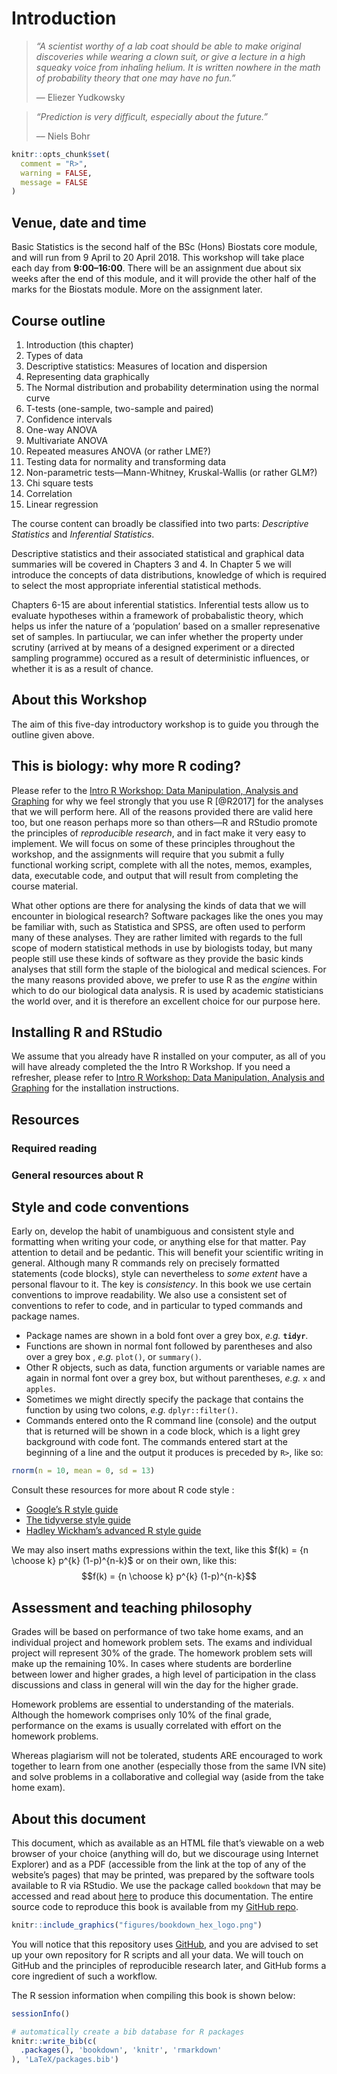# Introduction


> *"A scientist worthy of a lab coat should be able to make original discoveries while wearing a clown suit, or give a lecture in a high squeaky voice from inhaling helium. It is written nowhere in the math of probability theory that one may have no fun."*
>
> --- Eliezer Yudkowsky

> *"Prediction is very difficult, especially about the future."*
>
> --– Niels Bohr

<!-- ## Preliminaries -->

```r
knitr::opts_chunk$set(
  comment = "R>", 
  warning = FALSE, 
  message = FALSE
)
```

## Venue, date and time

Basic Statistics is the second half of the BSc (Hons) Biostats core module, and will run from 9 April to 20 April 2018. This workshop will take place each day from **9:00--16:00**. There will be an assignment due about six weeks after the end of this module, and it will provide the other half of the marks for the Biostats module. More on the assignment later.

## Course outline

1. Introduction (this chapter)
2. Types of data
3. Descriptive statistics: Measures of location and dispersion
4. Representing data graphically
5. The Normal distribution and probability determination using the normal curve
6. T-tests (one-sample, two-sample and paired)
7. Confidence intervals
8. One-way ANOVA
9. Multivariate ANOVA
10. Repeated measures ANOVA (or rather LME?)
11. Testing data for normality and transforming data
12. Non-parametric tests---Mann-Whitney, Kruskal-Wallis (or rather GLM?)
13. Chi square tests
14. Correlation
15. Linear regression

The course content can broadly be classified into two parts: *Descriptive Statistics* and *Inferential Statistics*.

Descriptive statistics and their associated statistical and graphical data summaries will be covered in Chapters 3 and 4. In Chapter 5 we will introduce the concepts of data distributions, knowledge of which is required to select the most appropriate inferential statistical methods. 

Chapters 6-15 are about inferential statistics. Inferential tests allow us to evaluate hypotheses within a framework of probabalistic theory, which helps us infer the nature of a 'population' based on a smaller represenative set of samples. In partiucular, we can infer whether the property under scrutiny (arrived at by means of a designed experiment or a directed sampling programme) occured as a result of deterministic influences, or whether it is as a result of chance. 

## About this Workshop

The aim of this five-day introductory workshop is to guide you through the outline given above.

## This is biology: why more R coding?

Please refer to the [Intro R Workshop: Data Manipulation, Analysis and Graphing](https://robwschlegel.github.io/Intro_R_Workshop/) for why we feel strongly that you use R [@R2017] for the analyses that we will perform here. All of the reasons provided there are valid here too, but one reason perhaps more so than others---R and RStudio promote the principles of *reproducible research*, and in fact make it very easy to implement. We will focus on some of these principles throughout the workshop, and the assignments will require that you submit a fully functional working script, complete with all the notes, memos, examples, data, executable code, and output that will result from completing the course material. 

What other options are there for analysing the kinds of data that we will encounter in biological research? Software packages like the ones you may be familiar with, such as Statistica and SPSS, are often used to perform many of these analyses. They are rather limited with regards to the full scope of modern statistical methods in use by biologists today, but many people still use these kinds of software as they provide the basic kinds analyses that still form the staple of the biological and medical sciences. For the many reasons provided above, we prefer to use R as the *engine* within which to do our biological data analysis. R is used by academic statisticians the world over, and it is therefore an excellent choice for our purpose here.

## Installing R and RStudio

We assume that you already have R installed on your computer, as all of you will have already completed the the Intro R Workshop. If you need a refresher, please refer to [Intro R Workshop: Data Manipulation, Analysis and Graphing](https://robwschlegel.github.io/Intro_R_Workshop/) for the installation instructions.

## Resources

### Required reading

### General resources about R

## Style and code conventions

Early on, develop the habit of unambiguous and consistent style and formatting when writing your code, or anything else for that matter. Pay attention to detail and be pedantic. This will benefit your scientific writing in general. Although many R commands rely on precisely formatted statements (code blocks), style can nevertheless to *some extent* have a personal flavour to it. The key is *consistency*. In this book we use certain conventions to improve readability. We also use a consistent set of conventions to refer to code, and in particular to typed commands and package names.

  * Package names are shown in a bold font over a grey box, *e.g.* __`tidyr`__.
  * Functions are shown in normal font followed by parentheses and also over a grey box , *e.g.* `plot()`, or `summary()`.
  * Other R objects, such as data, function arguments or variable names are again in normal font over a grey box, but without parentheses, *e.g.* `x` and `apples`.
  * Sometimes we might directly specify the package that contains the function by using two colons, *e.g.* `dplyr::filter()`.
  * Commands entered onto the R command line (console) and the output that is returned will be shown in a code block, which is a light grey background with code font. The commands entered start at the beginning of a line and the output it produces is preceded by `R>`, like so:

```r
rnorm(n = 10, mean = 0, sd = 13)
```

Consult these resources for more about R code style :

  * [Google's R style guide](https://google.github.io/styleguide/Rguide.xml)
  * [The tidyverse style guide](http://style.tidyverse.org)
  * [Hadley Wickham's advanced R style guide](http://adv-r.had.co.nz/Style.html)

We may also insert maths expressions within the text, like this $f(k) = {n \choose k} p^{k} (1-p)^{n-k}$ or on their own, like this: $$f(k) = {n \choose k} p^{k} (1-p)^{n-k}$$

## Assessment and teaching philosophy
Grades will be based on performance of two take home exams, and an individual project and homework problem sets. The exams and individual project will represent 30% of the grade. The homework problem sets will make up the remaining 10%. In cases where students are borderline between lower and higher grades, a high level of participation in the class discussions and class in general will win the day for the higher grade.

Homework problems are essential to understanding of the materials. Although the homework comprises only 10% of the final grade, performance on the exams is usually correlated with effort on the homework problems.

Whereas plagiarism will not be tolerated, students ARE encouraged to work together to learn from one another (especially those from the same IVN site) and solve problems in a collaborative and collegial way (aside from the take home exam).

## About this document

This document, which as available as an HTML file that's viewable on a web browser of your choice (anything will do, but we discourage using Internet Explorer) and as a PDF (accessible from the link at the top of any of the website's pages) that may be printed, was prepared by the software tools available to R via RStudio. We use the package called `bookdown` that may be accessed and read about [here](https://bookdown.org/yihui/bookdown/) to produce this documentation. The entire source code to reproduce this book is available from my [GitHub repo](https://github.com/ajsmit/Basic_stats).

```r
knitr::include_graphics("figures/bookdown_hex_logo.png")
```

You will notice that this repository uses [GitHub](https://github.com), and you are advised to set up your own repository for R scripts and all your data. We will touch on GitHub and the principles of reproducible research later, and GitHub forms a core ingredient of such a workflow.

The R session information when compiling this book is shown below:
```r
sessionInfo()
```

```r
# automatically create a bib database for R packages
knitr::write_bib(c(
  .packages(), 'bookdown', 'knitr', 'rmarkdown'
), 'LaTeX/packages.bib')
```
